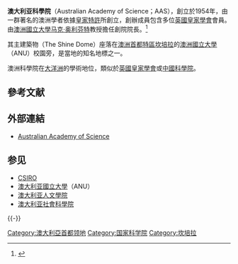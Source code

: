 '''澳大利亚科學院'''（Australian Academy of Science；AAS），創立於1954年，由一群著名的澳洲學者依據[[皇家特許|皇家特許]]所創立，創辦成員包含多位[[英國|英國]][[皇家學會|皇家學會]]會員。由[[澳洲國立大學|澳洲國立大學]][[马克·奥利芬特|马克·奥利芬特]]教授擔任創院院長。<ref name="aaschtr">{{cite web |title=The Charter |publisher=Australian Academy of Science |accessdate=22 September 2008 |url=http://www.science.org.au/charter.htm |archiveurl=https://web.archive.org/web/20080719092041/http://www.science.org.au/charter.htm |archivedate=2008年7月19日 |deadurl=yes }}</ref>

其主建築物（The Shine Dome）座落在[[澳洲首都特區|澳洲首都特區]][[坎培拉|坎培拉]]的[[澳洲國立大學|澳洲國立大學]]（ANU）校園旁，是當地的知名地標之一。

澳洲科學院在[[大洋洲|大洋洲]]的學術地位，類似於[[英國|英國]][[皇家學會|皇家學會]]或[[中國科學院|中國科學院]]。

== 參考文献 ==
{{Reflist}}

== 外部連結 ==
*[http://www.science.org.au/ Australian Academy of Science] {{Wayback|url=http://www.science.org.au/ |date=20080807040105 }}

== 参见 ==
* [[CSIRO|CSIRO]]
* [[澳大利亚國立大學|澳大利亚國立大學]]（ANU）
* [[澳大利亚人文學院|澳大利亚人文學院]]
* [[澳大利亚社會科學院|澳大利亚社會科學院]]

{{-}}
{{國際科學理事會}}

{{Authority control}}
[[Category:澳大利亞首都领地|Category:澳大利亞首都领地]]
[[Category:国家科学院|Category:国家科学院]]
[[Category:坎培拉|Category:坎培拉]]